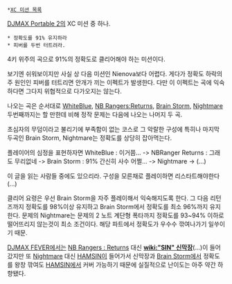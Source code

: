  *[[XC 미션 목록]]

[[DJMAX Portable 2]]의 XC 미션 중 하나.

 * 정확도를 91% 유지하라
 * 피버를 두번 터트려라. 

4키 위주의 곡으로 91%의 정확도로 클리어해야 하는 미션이다.

보기엔 쉬워보이지만 사실 상 다음 미션인 Nienova보다 어렵다. 게다가 정확도 하락의 주 원인인 피버를 터트리면 안개가 끼는 이펙트가 발생한다. 다만 이 이펙트는 곡에 익숙하다면 그다지 위협적으로 다가오지는 않는다.

나오는 곡은 순서대로 [[WhiteBlue]], [[NB Rangers:Returns]], [[Brain Storm]], [[Nightmare]]
두번째까지는 할 만한데 비해 정작 문제는 다음에 나오는 나머지 두 곡.

초심자의 무덤이라고 불리기에 부족함이 없는 코스로 그 악랄한 구성에 특히나 마지막 두곡인 Brain Storm, Nightmare는 정확도를 상당히 잡아먹는다.

플레이어의 심정을 표현하자면
WhiteBlue : 이거쯤...  ->  NBRanger Returns : 그래도 무리없네  ->  Brain Storm : 91% 간신히 사수 어쩔...  ->  Nightmare  ->  (...)

이 글을 읽는 사람들 중에도 있으리라. 구성을 모른채로 플레이하면 리스타트해야한다(...)

클리어 요령은 우선 Brain Storm을 자주 플레이해서 익숙해지도록 한다. 그 다음 리턴즈까지 정확도를 98%이상 유지하고 Brain Storm에서 정확도를 최소 96%까지 유지한다. 문제의 Nightmare는 문제의 2 노트 계단형 폭타까지 정확도를 93~94% 이하로 떨어뜨리지 않는것이 최소 조건이다. 해당 파트에서 정확도가 우수수 깎여나가기 일쑤이기 때문.

[[DJMAX FEVER]]에서는 [[NB Rangers : Returns]] 대신 '''[[wiki:"SIN" 신막장]]'''(...)이 들어갔지만 또 [[Nightmare]] 대신 [[HAMSIN]]이 들어가서 신막장과 [[Brain Storm]]에서 정확도를 왕창 깎여도 [[HAMSIN]]에서 커버 가능하기 때문에 실질적으로 난이도는 아주 약간 하향됐다.
